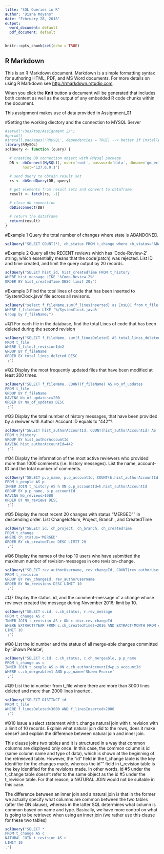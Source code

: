 ```yaml
---
title: "SQL Queries in R"
author: "Diana Moyano"
date: "February 28, 2018"
output:
  word_document: default
  pdf_document: default
---
```


```r
knitr::opts_chunk$set(echo = TRUE)
```

## R Markdown

This is an R Markdown document. Markdown is a simple formatting syntax for authoring HTML, PDF, and MS Word documents. For more details on using R Markdown see <http://rmarkdown.rstudio.com>.

When you click the **Knit** button a document will be generated that includes both content as well as the output of any embedded R code chunks within the document.

This assignment makes use of data provided in Assignment_01


#Setting the working diectory and the connection to MYSQL Server
```r
#setwd("/Desktop/Assignment 2/")
#getwd()
#install.packages('RMySQL', dependencies = TRUE) --> better if installed under Packages-Install-RMySQL
library(RMySQL)
sqlQuery <- function (query) {

  # creating DB connection object with RMysql package
  DB <- dbConnect(MySQL(), user='root', password='data', dbname='gm_eclipse',
        host='127.0.0.1')

  # send Query to obtain result set
  rs <- dbSendQuery(DB, query)

  # get elements from result sets and convert to dataframe
  result <- fetch(rs, -1)

  # close db connection
  dbDisconnect(DB)

  # return the dataframe
  return(result)
}
```


#Example 1
Query the total number of changes where state is ABANDONED.
```r
sqlQuery("SELECT COUNT(*), ch_status FROM t_change where ch_status='ABANDONED';")
```



#Example 2
Query all the RECENT reviews which has 'Code-Review-2' string; which essentially means that the code(patch) was rejected. List ID and time created, and limit the query output by 20 records.
```r
sqlQuery("SELECT hist_id, hist_createdTime FROM t_history 
WHERE hist_message LIKE '%Code-Review-2%' 
ORDER BY hist_createdTime DESC limit 20;")
```



#Example 3
Find the total lines of code that has been inserted to 'SystemClock.java' file across all revisons.
```r
sqlQuery("select f_fileName,sum(f_linesInserted) as InsLOC from t_file 
WHERE f_fileName LIKE '%/SystemClock.java%'
Group by f_fileName;")
```


#Q1
For each file in the database, find the total Lines of code that has been deleted during the second revision
```r
sqlQuery("SELECT f_fileName, sum(f_linesDeleted) AS total_lines_deleted
FROM t_file
WHERE t_file.f_revisionId=2
GROUP BY f_fileName
ORDER BY total_lines_deleted DESC 
 ;")
```

#Q2
Display the most frequently updated files that have been modified at least 200 times.
```r
sqlQuery("SELECT f_fileName, COUNT(f_fileName) AS No_of_updates
FROM t_file
GROUP BY f_fileName
HAVING No_of_updates>=200
ORDER BY No_of_updates DESC
 ;")
```

#Q3
Display the total number of history messages, that have been provided by a reviwer with Author Account ID equals to "442"?.
```r
sqlQuery("SELECT hist_authorAccountId, COUNT(hist_authorAccountId) AS Total_history_messages
FROM t_history
GROUP BY hist_authorAccountId
HAVING hist_authorAccountId=442
 ;")
```

#Q4
Display the information of the most active reviewers who provided more than 1000 comments (i.e. history messeges). List the name, account-ID and the total number of comments.
```r
sqlQuery("SELECT p.p_name, p.p_accountId, COUNT(h.hist_authorAccountId) AS No_reviews
FROM t_people AS p
INNER JOIN t_history AS h ON p.p_accountId=h.hist_authorAccountId
GROUP BY p.p_name, p.p_accountId
HAVING No_reviews>1000
ORDER BY No_reviews DESC
 ;")
```

#Q5
Display the most recent 20 changes with status "MERGED"" in descending order.
List ChangeIdNum, Project, Branch , and CreatedTime
```r
sqlQuery("SELECT id, ch_project, ch_branch, ch_createdTime
FROM t_change
WHERE ch_status='MERGED'
ORDER BY ch_createdTime DESC LIMIT 20
 ;")
```

#Q6
Display the names of the top 10 users who have submitted the maximum number of revision-messeges in one revision-change.
```r
sqlQuery("SELECT rev_authorUsername, rev_changeId, COUNT(rev_authorUsername) AS No_revisions
FROM t_revision
GROUP BY rev_changeId, rev_authorUsername
ORDER BY No_revisions DESC LIMIT 10
 ;")

```

#Q7
Display the status, id, and the comment-message of a change whose reviewer created the messege during November 2016; limit by 10.
```r
sqlQuery("SELECT c.id, c.ch_status, r.rev_message
FROM t_change AS c
INNER JOIN t_revision AS r ON c.id=r.rev_changeId
WHERE EXTRACT(YEAR FROM c.ch_createdTime)=2016 AND EXTRACT(MONTH FROM c.ch_createdTime)=11
LIMIT 10
 ;")
```



#Q8
List the id number and the status of all merge-able changes committed by 'Shawn Pearce';
```r
sqlQuery("SELECT c.id, c.ch_status, c.ch_mergeable, p.p_name
FROM t_change as c
INNER JOIN t_people AS p ON c.ch_authorAccountId=p.p_accountId
WHERE c.ch_mergeable=1 AND p.p_name='Shawn Pearce'
 ;")
```


#Q9
List the id number from t_file where there are more than 3000 lines deleted and more than 2000 lines inserted.
```r
sqlQuery("SELECT DISTINCT id
FROM t_file
WHERE f_linesDeleted>3000 AND f_linesInserted>2000
 ;")
```

#Q10
Issue a select statement with t_change natural join with t_revision with a limit of 10 records.
Explain what natural join did to the rows, does it make sense? and explain the difference between natural join and inner join.

This clause joins two tables and it is structured in a way that common columns are displayed only once. In this case, the common column is id (same column name and type of data), which is shown at the beginning of the retreieved table. However, the "id" field in the t_change table is the key identifier for the changes made, whereas the id"" field in t_revision table is the key identified for the revisions made. In other words, id #5 under the t_change table doesn't refer to the same object as the id #5 under the t_revision table. For that reason, a NATURAL JOIN would not be suitable in this case.

The difference between an inner join and a natural join is that in the former we actually specify what columns are common between the two tables (after the ON clause), whereas in the latter SQL determines what column is common based on name and type. Basically, we have more control on what is going to be retrieved when using an inner join (we rather use this clause for these two tables)

```r
sqlQuery("SELECT *
FROM t_change AS c
NATURAL JOIN t_revision AS r 
LIMIT 10
;")
```
